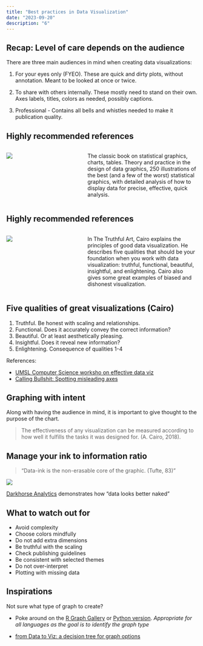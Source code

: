 ```yaml
---
title: "Best practices in Data Visualization"
date: "2023-09-20"
description: "6"
---
```


## Recap: Level of care depends on the audience {.smaller}

There are three main audiences in mind when creating data visualizations: 

1. For your eyes only (FYEO). These are quick and dirty plots, without annotation. Meant to be looked at once or twice. 

2. To share with others internally. These mostly need to stand on their own. Axes labels, titles, colors as needed, possibly captions.

3. Professional - Contains all bells and whistles needed to make it publication quality. 
 
## Highly recommended references

:::: {.columns}

::: {.column width="40%"}
![](images/tufte_book.gif)
:::

::: {.column width="60%"}
The classic book on statistical graphics, charts, tables. Theory and practice in the design of data graphics, 250 illustrations of the best (and a few of the worst) statistical graphics, with detailed analysis of how to display data for precise, effective, quick analysis. 

:::

::::


## Highly recommended references

:::: {.columns}

::: {.column width="40%"}
![](images/truthful_art.jpg)
:::

::: {.column width="60%"}
In The Truthful Art, Cairo explains the principles of good data visualization. He describes five qualities that should be your foundation when you work with data visualization: truthful, functional, beautiful, insightful, and enlightening. Cairo also gives some great examples of biased and dishonest visualization.
:::

::::


## Five qualities of great visualizations (Cairo) {.smaller}

1. Truthful. Be honest with scaling and relationships. 
2. Functional. Does it accurately convey the correct information?
3. Beautiful. Or at least aesthetically pleasing. 
4. Insightful. Does it reveal new information? 
5. Enlightening. Consequence of qualities 1-4

References: 

* [UMSL Computer Science worksho on effective data viz](https://badriadhikari.github.io/data-viz-workshop-2021/five-qualities/)  
* [Calling Bullshit: Spotting misleading axes](https://www.callingbullshit.org/tools.html)

## Graphing with intent

Along with having the audience in mind, it is important to give thought to the purpose of the chart.

> The effectiveness of any visualization can be measured according to how well it fulfills the tasks it was designed for. (A. Cairo, 2018).

## Manage your ink to information ratio

> "Data-ink is the non-erasable core of the graphic. (Tufte, 83)" 

:::{layout-ncol=2}
![](https://images.squarespace-cdn.com/content/v1/56713bf4dc5cb41142f28d1f/1450306653111-70K5IT30R69NWPDIE1ZJ/data-ink.gif?format=950w){fig-align="center"}


[Darkhorse Analytics](https://www.darkhorseanalytics.com/blog/data-looks-better-naked/) demonstrates how "data looks better naked"
:::


## What to watch out for

* Avoid complexity
* Choose colors mindfully
* Do not add extra dimensions
* Be truthful with the scaling
* Check publishing guidelines
* Be consistent with selected themes
* Do not over-interpret
* Plotting with missing data


## Inspirations
Not sure what type of graph to create? 

* Poke around on the [R Graph Gallery](https://r-graph-gallery.com/) or [Python version](https://www.python-graph-gallery.com/). _Appropriate for all languages as the goal is to identify the graph type_

* [from Data to Viz: a decision tree for graph options](https://www.data-to-viz.com/)

